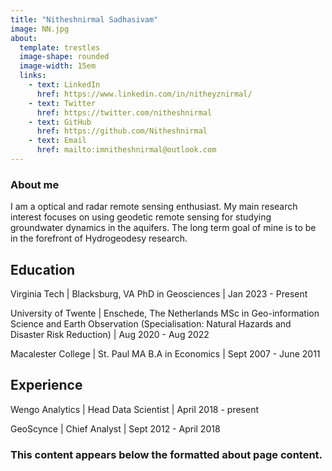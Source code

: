 ```yaml
---
title: "Nitheshnirmal Sadhasivam"
image: NN.jpg
about: 
  template: trestles
  image-shape: rounded
  image-width: 15em
  links:
    - text: LinkedIn
      href: https://www.linkedin.com/in/nitheyznirmal/
    - text: Twitter
      href: https://twitter.com/nitheshnirmal
    - text: GitHub
      href: https://github.com/Nitheshnirmal
    - text: Email
      href: mailto:imnitheshnirmal@outlook.com
---
```


### About me

::: {#hero-heading}
I am a optical and radar remote sensing enthusiast. My main research interest focuses on using geodetic remote sensing for studying groundwater dynamics in the aquifers. The long term goal of mine is to be in the forefront of Hydrogeodesy research.

## Education

Virginia Tech \| Blacksburg, VA PhD in Geosciences \| Jan 2023 - Present

University of Twente \| Enschede, The Netherlands MSc in Geo-information Science and Earth Observation (Specialisation: Natural Hazards and Disaster Risk Reduction) \| Aug 2020 - Aug 2022

Macalester College \| St. Paul MA B.A in Economics \| Sept 2007 - June 2011

## Experience

Wengo Analytics \| Head Data Scientist \| April 2018 - present

GeoScynce \| Chief Analyst \| Sept 2012 - April 2018
:::

### This content appears below the formatted about page content.
